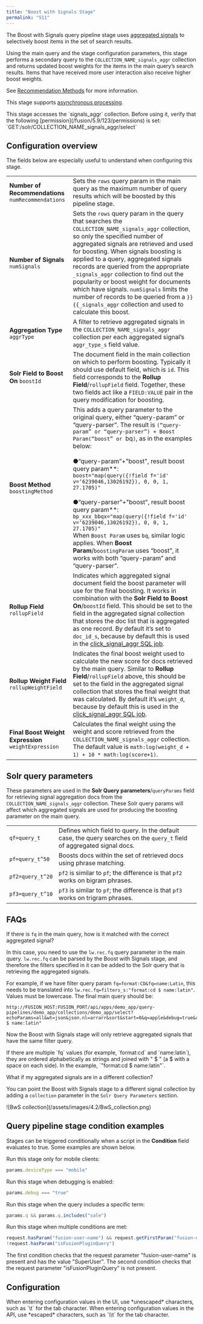 ```yaml
---
title: "Boost with Signals Stage"
permalink: "511"
---
```


The Boost with Signals query pipeline stage uses [aggregated signals](/fusion/5.9/aclc1h/aggregations) to selectively boost items in the set of search results.

Using the main query and the stage configuration parameters, this stage performs a secondary query to the `COLLECTION_NAME_signals_aggr` collection and returns updated boost weights for the items in the main query’s search results. Items that have received more user interaction also receive higher boost weights.

See [Recommendation Methods](/fusion/5.9/475/methods-for-recommendations-and-boosting) for more information.

This stage supports [asynchronous processing](/fusion/5.9/173/query-pipelines#async).

<Tip>
This stage accesses the `signals_aggr` collection. Before using it, verify that the following [permission](/fusion/5.9/123/permissions) is set:  
`GET:/solr/COLLECTION_NAME_signals_aggr/select`
</Tip>

## Configuration overview

The fields below are especially useful to understand when configuring this stage.

|  |  |
| --- | --- |
| **Number of Recommendations**  `numRecommendations` | Sets the `rows` query param in the main query as the maximum number of query results which will be boosted by this pipeline stage. |
| **Number of Signals**  `numSignals` | Sets the `rows` query param in the query that searches the `COLLECTION_NAME_signals_aggr` collection, so only the specified number of aggregated signals are retrieved and used for boosting. When signals boosting is applied to a query, aggregated signals records are queried from the appropriate `_signals_aggr` collection to find out the popularity or boost weight for documents which have signals. `numSignals` limits the number of records to be queried from a `}}{{_signals_aggr` collection and used to calculate this boost. |
| **Aggregation Type**  `aggrType` | A filter to retrieve aggregated signals in the `COLLECTION_NAME_signals_aggr` collection per each aggregated signal’s `aggr_type_s` field value. |
| **Solr Field to Boost On**  `boostId` | The document field in the main collection on which to perform boosting. Typically it should use default field, which is `id`.  This field corresponds to the **Rollup Field**/`rollupField` field. Together, these two fields act like a `FIELD:VALUE` pair in the query modification for boosting. |
| **Boost Method**  `boostingMethod` | This adds a query parameter to the original query, either “query-param” or “query-parser”. The result is `(“query-param” or “query-parser”) + Boost Param(“boost” or `bq`)`, as in the examples below:  <br/><br/>●“query-param”+"boost", result boost query param**:  `boost="map(query({!field f='id' v=‘6239046,13026192}), 0, 0, 1, 27.1705)"`  <br/><br/>●“query-parser”+"boost", result boost query param**: `bp_xxx_bbqx="map(query({!field f='id' v=‘6239046,13026192}), 0, 0, 1, 27.1705)"`<br/> <Tip> When `Boost Param` uses `bq`, similar logic applies. When **Boost Param**/`boostingParam` uses “boost”, it works with both “query-param” and “query-parser”. </Tip> |
| **Rollup Field**  `rollupField` | Indicates which aggregated signal document field the boost parameter will use for the final boosting. It works in combination with the **Solr Field to Boost On**/`boostId` field.  This should be set to the field in the aggregated signal collection that stores the doc list that is aggregated as one record. By default it’s set to `doc_id_s`, because by default this is used in the [click_signal_aggr SQL job](/fusion/5.9/471/sql-aggregations#collection_click_signals_aggregation). |
| **Rollup Weight Field**  `rollupWeightField` | Indicates the final boost weight used to calculate the new score for docs retrieved by the main query.  Similar to **Rollup Field**/`rollupField` above, this should be set to the field in the aggregated signal collection that stores the final weight that was calculated. By default it’s `weight_d`, because by default this is used in the [click_signal_aggr SQL job](/fusion/5.9/471/sql-aggregations#collection_click_signals_aggregation). |
| **Final Boost Weight Expression**  `weightExpression` | Calculates the final weight using the weight and score retrieved from the `COLLECTION_NAME_signals_aggr` collection.  The default value is `math:log(weight_d + 1) + 10 * math:log(score+1)`. |

## Solr query parameters

These parameters are used in the **Solr Query parameters**/`queryParams` field for retrieving signal aggregation docs from the `COLLECTION_NAME_signals_aggr` collection. These Solr query params will affect which aggregated signals are used for producing the boosting parameter on the main query.

|  |  |
| --- | --- |
| `qf=query_t` | Defines which field to query. In the default case, the query searches on the `query_t` field of aggregated signal docs. |
| `pf=query_t^50` | Boosts docs within the set of retrieved docs using phrase matching. |
| `pf2=query_t^20` | `pf2` is similar to `pf`; the difference is that `pf2` works on bigram phrases. |
| `pf3=query_t^10` | `pf3` is similar to `pf`; the difference is that `pf3` works on trigram phrases. |

## FAQs

If there is `fq` in the main query, how is it matched with the correct aggregated signal?

In this case, you need to use the `lw.rec.fq` query parameter in the main query. `lw.rec.fq` can be parsed by the Boost with Signals stage, and therefore the filters specified in it can be added to the Solr query that is retrieving the aggregated signals.

For example, if we have filter query param `fq=format:CD&fq=name:Latin`, this needs to be translated into `lw.rec.fq=filters_s:"format:cd $ name:latin"`. Values must be lowercase. The final main query should be:

```
http://FUSION_HOST:FUSION_PORT/api/apps/demo_app/query-pipelines/demo_app/collections/demo_app/select?echoParams=all&wt=json&json.nl=arrarr&sort&start=0&q=apple&debug=true&rows=10&lw.rec.fq=filters_s:"format:cd $ name:latin"
```

Now the Boost with Signals stage will only retrieve aggregated signals that have the same filter query.

<Note>
If there are multiple `fq` values (for example, `format:cd` and `name:latin`), they are ordered alphabetically as strings and joined with " $ " (a $ with a space on each side). In the example, `"format:cd $ name:latin"`.
</Note>

What if my aggregated signals are in a different collection?

You can point the Boost with Signals stage to a different signal collection by adding a `collection` parameter in the `Solr Query Parameters` section.

<Frame>![BwS collection](/assets/images/4.2/BwS_collection.png)</Frame>

## Query pipeline stage condition examples

Stages can be triggered conditionally when a script in the **Condition** field evaluates to true.
Some examples are shown below.

Run this stage only for mobile clients:

```js
params.deviceType === "mobile"
```

Run this stage when debugging is enabled:

```js
params.debug === "true"
```

Run this stage when the query includes a specific term:

```js
params.q && params.q.includes("sale")
```

Run this stage when multiple conditions are met:

```js
request.hasParam("fusion-user-name") && request.getFirstParam("fusion-user-name").equals("SuperUser");
!request.hasParam("isFusionPluginQuery")
```

The first condition checks that the request parameter "fusion-user-name" is present and has the value "SuperUser".
The second condition checks that the request parameter "isFusionPluginQuery" is not present.

## Configuration

<Tip>
When entering configuration values in the UI, use *unescaped* characters, such as `\t` for the tab character. When entering configuration values in the API, use *escaped* characters, such as `\\t` for the tab character.
</Tip>


<SchemaParamFields schema={schema}/>
